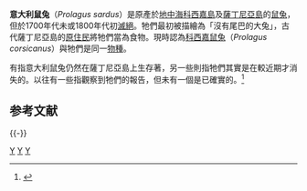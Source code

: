 {{Speciesbox
| genus = Prolagus
| species = sardus
| status = EX
| status_system = iucn3.1
| status_ref =<ref>{{IUCN2008|assessors=Smith, A.T. & Johnston, C.H.|year=2008|id=18338|title=Prolagus sardus|downloaded=6 January 2009}}</ref>
| image = Sardus.jpg
| extinct = 1774年?
| authority =（Wagner, 1832）
| synonyms = * ''Prolagus corsicanus''
}}

'''意大利鼠兔'''（''Prolagus sardus''）是原產於[[地中海|地中海]][[科西嘉島|科西嘉島]]及[[薩丁尼亞島|薩丁尼亞島]]的[[鼠兔|鼠兔]]，但於1700年代未或1800年代初[[滅絕|滅絕]]。牠們最初被描繪為「沒有尾巴的大兔」，古代薩丁尼亞島的[[原住民|原住民]]將牠們當為食物。現時認為[[科西嘉鼠兔|科西嘉鼠兔]]（''Prolagus corsicanus''）與牠們是同一[[物種|物種]]。

有指意大利鼠兔仍然在薩丁尼亞島上生存著，另一些則指牠們其實是在較近期才消失的。以往有一些指觀察到牠們的報告，但未有一個是已確實的。<ref name=EMA>{{cite web|title=''Prolagus sardus''|work=EMA Database|date=2007|publisher=European Mammal Assessment (EMA)|format=html|accessdate=2008-05-11|url=http://ec.europa.eu/environment/nature/conservation/species/ema/species/prolagus_sardus.htm|deadurl=yes|archiveurl=https://web.archive.org/web/20080510093227/http://ec.europa.eu/environment/nature/conservation/species/ema/species/prolagus_sardus.htm|archivedate=2008-05-10}}</ref>

== 参考文献 ==
{{Reflist}}

{{-}}
{{兔形目}}
{{Taxonbar |from = Q1048895 }}

[[Category:IUCN紅色名錄絕滅物種|Y]]
[[Category:意大利鼠兔屬|Y]]
[[Category:1832年描述的动物|Y]]